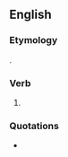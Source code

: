 ==English==

===Etymology===
{{suffix|en|fight|est}}.

===Verb===
{{head|en|verb form}}

# {{en-archaic second-person singular of|fight|lang=en}}

===Quotations===
* {{seeCites}}